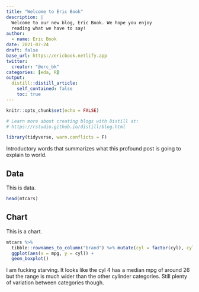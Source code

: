 ```yaml
---
title: "Welcome to Eric Book"
description: |
  Welcome to our new blog, Eric Book. We hope you enjoy 
  reading what we have to say!
author:
  - name: Eric Book 
date: 2021-07-24
draft: false
base_url: https://ericbook.netlify.app
twitter:
  creator: "@erc_bk"
categories: [eda, R]
output:
  distill::distill_article:
    self_contained: false
    toc: true
---
```


```r
knitr::opts_chunk$set(echo = FALSE)

# Learn more about creating blogs with Distill at:
# https://rstudio.github.io/distill/blog.html

library(tidyverse, warn.conflicts = F)
```




Introductory words that summarizes what this profound post is going to explain to world.  

## Data  

This is data.  

```r
head(mtcars)
```


## Chart  

This is a chart.  

```r
mtcars %>% 
  tibble::rownames_to_column("brand") %>% mutate(cyl = factor(cyl), cyl = fct_reorder(cyl, mpg)) %>% 
  ggplot(aes(x = mpg, y = cyl)) +
  geom_boxplot()
```

I am fucking starving. It looks like the cyl 4 has a median mpg of around 26 but the range is much wider than the other cylinder categories. Still plenty of variation between categories though.  





